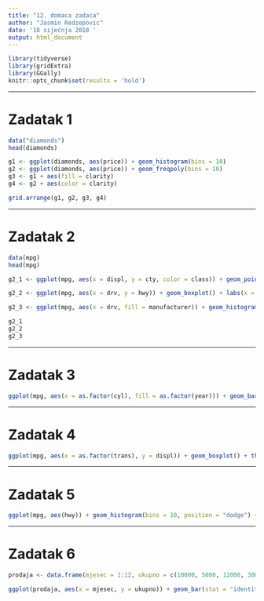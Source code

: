 ```yaml
---
title: "12. domaca zadaca"
author: "Jasmin Redzepovic"
date: '18 siječnja 2018 '
output: html_document
---
```


```r
library(tidyverse)
library(gridExtra)
library(GGally)
knitr::opts_chunk$set(results = 'hold')
```

***

# Zadatak 1

```r
data("diamonds")
head(diamonds)

g1 <- ggplot(diamonds, aes(price)) + geom_histogram(bins = 10)
g2 <- ggplot(diamonds, aes(price)) + geom_freqpoly(bins = 10)
g3 <- g1 + aes(fill = clarity)
g4 <- g2 + aes(color = clarity)

grid.arrange(g1, g2, g3, g4)
```

***

# Zadatak 2

```r
data(mpg)
head(mpg)

g2_1 <- ggplot(mpg, aes(x = displ, y = cty, color = class)) + geom_point(shape = 8, size = 4, alpha = 0.6) + geom_smooth(aes(x = displ, y = cty), method = "loess", se = F, linetype = "dashed", size = 1.2, color = "Gray",inherit.aes = F) + labs(x = "Engine displacement / litres", y = "City miles per gallon")

g2_2 <- ggplot(mpg, aes(x = drv, y = hwy)) + geom_boxplot() + labs(x = "Drive type", y = "Highway miles per gallon")

g2_3 <- ggplot(mpg, aes(x = drv, fill = manufacturer)) + geom_histogram(stat = "count", position = "fill", color = "White") + labs(x = "Drive type", y = "ratio")

g2_1
g2_2
g2_3
```

***

# Zadatak 3

```r
ggplot(mpg, aes(x = as.factor(cyl), fill = as.factor(year))) + geom_bar() + scale_x_discrete(name = "broj cilindara") + scale_y_continuous(name = "ukupno", limits = c(0, 100)) + scale_fill_brewer(name = "godina", palette = "Dark2")
```

***

# Zadatak 4

```r
ggplot(mpg, aes(x = as.factor(trans), y = displ)) + geom_boxplot() + theme_bw() + theme(axis.text.x = element_text(angle = 90))
```


***

# Zadatak 5

```r
ggplot(mpg, aes(hwy)) + geom_histogram(bins = 10, position = "dodge") + facet_wrap(~ cyl, ncol = 2)
```

***

# Zadatak 6

```r
prodaja <- data.frame(mjesec = 1:12, ukupno = c(10000, 5000, 12000, 3000, 5000, 7000, 10000, 2000, 4000, 8000, 11000, 14000))

ggplot(prodaja, aes(x = mjesec, y = ukupno)) + geom_bar(stat = "identity") + scale_x_continuous(breaks = c(1:12))
```


